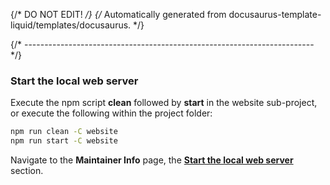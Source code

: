 {/* DO NOT EDIT! */}
{/* Automatically generated from docusaurus-template-liquid/templates/docusaurus. */}

{/* ------------------------------------------------------------------------ */}

### Start the local web server

Execute the npm script **clean** followed by **start** in the website sub-project,
or execute the following within the project folder:

```sh
npm run clean -C website
npm run start -C website
```

Navigate to the **Maintainer Info** page,
the **[Start the local web server](http://localhost:3000/doxygen2docusaurus-cli-ts/docs/maintainer/#start-the-local-web-server)** section.
